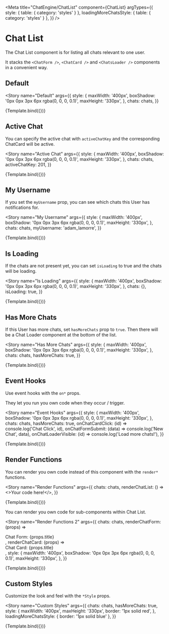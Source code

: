 

<Meta
  title="ChatEngine/ChatList"
  component={ChatList}
  argTypes={{
    style: { table: { category: 'styles' } },
    loadingMoreChatsStyle: { table: { category: 'styles' } },
  }}
/>


# Chat List

The Chat List component is for listing all chats relevant to one user.

It stacks the `<ChatForm />`, `<ChatCard />` and `<ChatsLoader />` components in a convenient way.

## Default

<Story
  name="Default"
  args={{
    style: {
      maxWidth: '400px',
      boxShadow: '0px 0px 3px 6px rgba(0, 0, 0, 0.1)',
      maxHeight: '330px',
    },
    chats: chats,
  }}
>
  {Template.bind({})}
</Story>

<ArgsTable story="Default" />

## Active Chat

You can specify the active chat with `activeChatKey` and the corresponding ChatCard will be active.

<Story
  name="Active Chat"
  args={{
    style: {
      maxWidth: '400px',
      boxShadow: '0px 0px 3px 6px rgba(0, 0, 0, 0.1)',
      maxHeight: '330px',
    },
    chats: chats,
    activeChatKey: 201,
  }}
>
  {Template.bind({})}
</Story>

## My Username

If you set the `myUsername` prop, you can see which chats this User has notifications for.

<Story
  name="My Username"
  args={{
    style: {
      maxWidth: '400px',
      boxShadow: '0px 0px 3px 6px rgba(0, 0, 0, 0.1)',
      maxHeight: '330px',
    },
    chats: chats,
    myUsername: 'adam_lamorre',
  }}
>
  {Template.bind({})}
</Story>

## Is Loading

If the chats are not present yet, you can set `isLoading` to true and the chats will be loading.

<Story
  name="Is Loading"
  args={{
    style: {
      maxWidth: '400px',
      boxShadow: '0px 0px 3px 6px rgba(0, 0, 0, 0.1)',
      maxHeight: '330px',
    },
    chats: {},
    isLoading: true,
  }}
>
  {Template.bind({})}
</Story>

## Has More Chats

If this User has more chats, set `hasMoreChats` prop to `true`. Then there will be a Chat Loader component at the bottom of the list.

<Story
  name="Has More Chats"
  args={{
    style: {
      maxWidth: '400px',
      boxShadow: '0px 0px 3px 6px rgba(0, 0, 0, 0.1)',
      maxHeight: '330px',
    },
    chats: chats,
    hasMoreChats: true,
  }}
>
  {Template.bind({})}
</Story>

## Event Hooks

Use event hooks with the `on*` props.

They let you run you own code when they occur / trigger.

<Story
  name="Event Hooks"
  args={{
    style: {
      maxWidth: '400px',
      boxShadow: '0px 0px 3px 6px rgba(0, 0, 0, 0.1)',
      maxHeight: '330px',
    },
    chats: chats,
    hasMoreChats: true,
    onChatCardClick: (id) => console.log('Chat Click', id),
    onChatFormSubmit: (data) => console.log('New Chat', data),
    onChatLoaderVisible: (id) => console.log('Load more chats!'),
  }}
>
  {Template.bind({})}
</Story>

## Render Functions

You can render you own code instead of this component with the `render*` functions.

<Story
  name="Render Functions"
  args={{
    chats: chats,
    renderChatList: () => <>Your code here!</>,
  }}
>
  {Template.bind({})}
</Story>

You can render you own code for sub-components within Chat List.

<Story
  name="Render Functions 2"
  args={{
    chats: chats,
    renderChatForm: (props) => <div>Chat Form: {props.title}</div>,
    renderChatCard: (props) => <div>Chat Card: {props.title}</div>,
    style: {
      maxWidth: '400px',
      boxShadow: '0px 0px 3px 6px rgba(0, 0, 0, 0.1)',
      maxHeight: '330px',
    },
  }}
>
  {Template.bind({})}
</Story>

## Custom Styles

Customize the look and feel with the `*Style` props.

<Story
  name="Custom Styles"
  args={{
    chats: chats,
    hasMoreChats: true,
    style: {
      maxWidth: '400px',
      maxHeight: '330px',
      border: '1px solid red',
    },
    loadingMoreChatsStyle: { border: '1px solid blue' },
  }}
>
  {Template.bind({})}
</Story>
